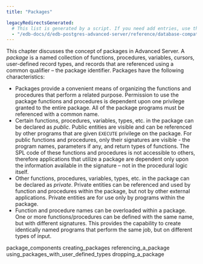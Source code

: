 ```yaml
---
title: "Packages"

legacyRedirectsGenerated:
  # This list is generated by a script. If you need add entries, use the `legacyRedirects` key.
  - "/edb-docs/d/edb-postgres-advanced-server/reference/database-compatibility-for-oracle-developers-built-in-package-guide/13/packages.html"
---
```


This chapter discusses the concept of packages in Advanced Server. A *package* is a named collection of functions, procedures, variables, cursors, user-defined record types, and records that are referenced using a common qualifier – the package identifier. Packages have the following characteristics:

-   Packages provide a convenient means of organizing the functions and procedures that perform a related purpose. Permission to use the package functions and procedures is dependent upon one privilege granted to the entire package. All of the package programs must be referenced with a common name.
-   Certain functions, procedures, variables, types, etc. in the package can be declared as *public*. Public entities are visible and can be referenced by other programs that are given `EXECUTE` privilege on the package. For public functions and procedures, only their signatures are visible - the program names, parameters if any, and return types of functions. The SPL code of these functions and procedures is not accessible to others, therefore applications that utilize a package are dependent only upon the information available in the signature – not in the procedural logic itself.
-   Other functions, procedures, variables, types, etc. in the package can be declared as *private*. Private entities can be referenced and used by function and procedures within the package, but not by other external applications. Private entities are for use only by programs within the package.
-   Function and procedure names can be overloaded within a package. One or more functions/procedures can be defined with the same name, but with different signatures. This provides the capability to create identically named programs that perform the same job, but on different types of input.

<div class="toctree" maxdepth="5">

package_components creating_packages referencing_a_package using_packages_with_user_defined_types dropping_a_package

</div>
